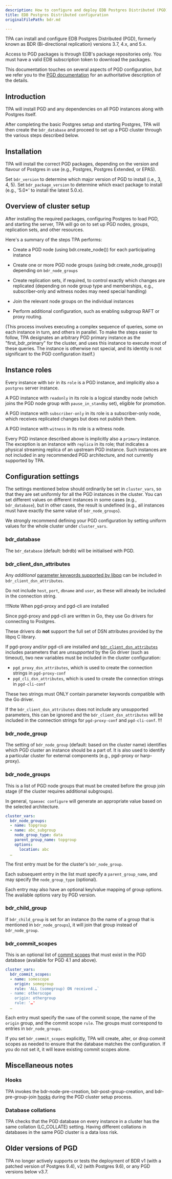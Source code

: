 ```yaml
---
description: How to configure and deploy EDB Postgres Distributed (PGD) with TPA.
title: EDB Postgres Distributed configuration
originalFilePath: bdr.md

---
```


TPA can install and configure EDB Postgres Distributed (PGD),
formerly known as BDR (Bi-directional replication) versions 3.7, 4.x,
and 5.x.

Access to PGD packages is through EDB's package repositories only.
You must have a valid EDB subscription token to download the packages.

This documentation touches on several aspects of PGD configuration, but
we refer you to the [PGD
documentation](https://enterprisedb.com/docs/pgd/latest/) for an
authoritative description of the details.

## Introduction

TPA will install PGD and any dependencies on all PGD instances along
with Postgres itself.

After completing the basic Postgres setup and starting Postgres, TPA
will then create the `bdr_database` and proceed to set up a PGD cluster
through the various steps described below.

## Installation

TPA will install the correct PGD packages, depending on the version
and flavour of Postgres in use (e.g., Postgres, Postgres Extended, or
EPAS).

Set `bdr_version` to determine which major version of PGD to install
(i.e., 3, 4, 5). Set `bdr_package_version` to determine which exact
package to install (e.g., '5.0\*' to install the latest 5.0.x).

## Overview of cluster setup

After installing the required packages, configuring Postgres to load
PGD, and starting the server, TPA will go on to set up PGD nodes,
groups, replication sets, and other resources.

Here's a summary of the steps TPA performs:

-   Create a PGD node (using bdr.create_node()) for each participating
    instance

-   Create one or more PGD node groups (using bdr.create_node_group())
    depending on `bdr_node_groups`

-   Create replication sets, if required, to control exactly which changes
    are replicated (depending on node group type and memberships, e.g.,
    subscriber-only and witness nodes may need special handling)

-   Join the relevant node groups on the individual instances

-   Perform additional configuration, such as enabling subgroup RAFT or
    proxy routing.

(This process involves executing a complex sequence of queries, some on
each instance in turn, and others in parallel. To make the steps easier
to follow, TPA designates an arbitrary PGD primary instance as the
"first_bdr_primary" for the cluster, and uses this instance to execute
most of these queries. The instance is otherwise not special, and its
identity is not significant to the PGD configuration itself.)

## Instance roles

Every instance with `bdr` in its `role` is a PGD instance, and
implicitly also a `postgres` server instance.

A PGD instance with `readonly` in its role is a logical standby node
(which joins the PGD node group with `pause_in_standby` set), eligible
for promotion.

A PGD instance with `subscriber-only` in its role is a subscriber-only
node, which receives replicated changes but does not publish them.

A PGD instance with `witness` in its role is a witness node.

Every PGD instance described above is implicitly also a `primary`
instance. The exception is an instance with `replica` in its role; that
indicates a physical streaming replica of an upstream PGD instance. Such
instances are not included in any recommended PGD architecture, and not
currently supported by TPA.

## Configuration settings

The settings mentioned below should ordinarily be set in `cluster_vars`,
so that they are set uniformly for all the PGD instances in the cluster.
You can set different values on different instances in some cases (e.g.,
`bdr_database`), but in other cases, the result is undefined (e.g., all
instances must have exactly the same value of `bdr_node_groups`).

We strongly recommend defining your PGD configuration by setting uniform
values for the whole cluster under `cluster_vars`.

### bdr_database

The `bdr_database` (default: bdrdb) will be initialised with PGD.

### bdr_client_dsn_attributes

Any *additional* [parameter keywords supported by libpq](https://www.postgresql.org/docs/current/libpq-connect.html#LIBPQ-PARAMKEYWORDS) 
can be included in `bdr_client_dsn_attributes`.

Do not include `host`, `port`, `dbname` and `user`, as these will already be included in the connection string.

!!!Note When pgd-proxy and pgd-cli are installed

Since pgd-proxy and pgd-cli are written in Go, they use Go drivers for connecting to Postgres. 

These drivers do **not** support the full set of DSN attributes provided by the libpq C library. 

If pgd-proxy and/or pgd-cli are installed and [`bdr_client_dsn_attributes`](bdr/#bdr_client_dsn_attributes) includes parameters that are *unsupported* by the Go driver (such as timeout), two new variables must be included in the cluster configuration:

-   `pgd_proxy_dsn_attributes`, which is used to create the connection strings in `pgd-proxy-conf`
-   `pgd_cli_dsn_attributes`, which is used to create the connection strings in `pgd-cli-conf`

These two strings must ONLY contain parameter keywords compatible with the Go driver.

If the `bdr_client_dsn_attributes` does not include any unsupported parameters, this can be ignored and the `bdr_client_dsn_attributes` will be included in the connection strings for `pgd-proxy-conf` and `pgd-cli-conf`.
!!!

### bdr_node_group

The setting of `bdr_node_group` (default: based on the cluster name)
identifies which PGD cluster an instance should be a part of. It is also
used to identify a particular cluster for external components (e.g.,
pgd-proxy or harp-proxy).

### bdr_node_groups

This is a list of PGD node groups that must be created before the group
join stage (if the cluster requires additional subgroups).

In general, `tpaexec configure` will generate an appropriate value based
on the selected architecture.

```yaml
cluster_vars:
  bdr_node_groups:
  - name: topgroup
  - name: abc_subgroup
    node_group_type: data
    parent_group_name: topgroup
    options:
      location: abc
  …
```

The first entry must be for the cluster's `bdr_node_group`.

Each subsequent entry in the list must specify a `parent_group_name`,
and may specify the `node_group_type` (optional).

Each entry may also have an optional key/value mapping of group options.
The available options vary by PGD version.

### bdr_child_group

If `bdr_child_group` is set for an instance (to the name of a group that
is mentioned in `bdr_node_groups`), it will join that group instead of
`bdr_node_group`.

### bdr_commit_scopes

This is an optional list of
[commit scopes](https://www.enterprisedb.com/docs/pgd/latest/reference/tables-views-functions/commit-scopes/)
that must exist in the PGD database (available for PGD 4.1 and above).

```yaml
cluster_vars:
  bdr_commit_scopes:
  - name: somescope
    origin: somegroup
    rule: 'ALL (somegroup) ON received …`
  - name: otherscope
    origin: othergroup
    rule: '…'
  …
```

Each entry must specify the `name` of the commit scope, the name of the
`origin` group, and the commit scope `rule`. The groups must correspond
to entries in `bdr_node_groups`.

If you set `bdr_commit_scopes` explicitly, TPA will create, alter, or
drop commit scopes as needed to ensure that the database matches the
configuration. If you do not set it, it will leave existing commit
scopes alone.

## Miscellaneous notes

### Hooks

TPA invokes the bdr-node-pre-creation, bdr-post-group-creation, and
bdr-pre-group-join [hooks](../tpaexec-hooks/) during the PGD cluster
setup process.

### Database collations

TPA checks that the PGD database on every instance in a cluster has
the same collation (LC_COLLATE) setting. Having different collations in
databases in the same PGD cluster is a data loss risk.

## Older versions of PGD

TPA no longer actively supports or tests the deployment of BDR v1
(with a patched version of Postgres 9.4), v2 (with Postgres 9.6), or
any PGD versions below v3.7.
